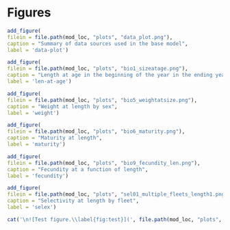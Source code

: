 # Figures


<!-- ====================================================================== -->  
<!-- ****************** Catches Used in the Model ************************* --> 
<!-- ====================================================================== -->  



<!-- ====================================================================== --> 
<!-- ******************* Data Used in the Model *************************** --> 
<!-- ====================================================================== --> 

```r
add_figure(
filein = file.path(mod_loc, "plots", "data_plot.png"), 
caption = "Summary of data sources used in the base model",
label = 'data-plot')
```	


<!-- ====================================================================== -->
<!-- **************** Recreational Length Samples    ********************** --> 
<!-- ====================================================================== -->


<!-- ====================================================================== -->
<!-- *************************     Biology     **************************** --> 
<!-- ====================================================================== -->

```r
add_figure(
filein = file.path(mod_loc, "plots", "bio1_sizeatage.png"), 
caption = "Length at age in the beginning of the year in the ending year of the model",
label = 'len-at-age')
```

```r
add_figure(
filein = file.path(mod_loc, "plots", "bio5_weightatsize.png"), 
caption = "Weight at length by sex",
label = 'weight')
```

```r
add_figure(
filein = file.path(mod_loc, "plots", "bio6_maturity.png"), 
caption = "Maturity at length",
label = 'maturity')
```

```r
add_figure(
filein = file.path(mod_loc, "plots", "bio9_fecundity_len.png"), 
caption = "Fecundity at a function of length",
label = 'fecundity')
```

<!-- ====================================================================== -->
<!-- *********************   Estimated SSB   ****************************** --> 
<!-- ====================================================================== -->

<!-- ====================================================================== -->
<!-- *********************    Selectivity            ********************** --> 
<!-- ====================================================================== -->

```r
add_figure(
filein = file.path(mod_loc, "plots", "sel01_multiple_fleets_length1.png"), 
caption = "Selectivity at length by fleet",
label = 'selex')
```

<!-- ====================================================================== -->
<!-- *********************   Recruitment     ****************************** --> 
<!-- ====================================================================== -->


<!-- ====================================================================== -->
<!-- ****************** Fit to the Length Data **************************** --> 
<!-- ====================================================================== -->


<!-- ====================================================================== -->
<!-- ******************      Time Series       **************************** --> 
<!-- ====================================================================== -->

```r

cat('\n![Test figure.\\label{fig:test}](', file.path(mod_loc, "plots", "ts7_Spawning_output.png"),'){width=100% height=100% alt="Test figure."}\n', sep ='')

```
<!-- ====================================================================== -->
<!-- ******************    Reference Points    **************************** --> 
<!-- ====================================================================== -->


<!-- ====================================================================== -->
<!-- ******************       Sensitivity     ***************************** --> 
<!-- ====================================================================== -->


<!-- ====================================================================== -->
<!-- ******************     Retrospectives    ***************************** --> 
<!-- ====================================================================== -->



<!-- ====================================================================== -->
<!-- ******************      Likelihoods      ***************************** --> 
<!-- ====================================================================== -->